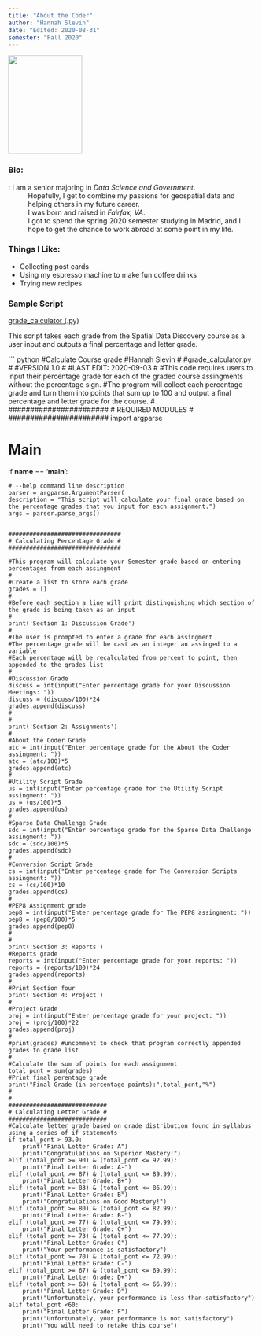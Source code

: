 ```yaml
---
title: "About the Coder"
author: "Hannah Slevin"
date: "Edited: 2020-08-31"
semester: "Fall 2020"
---
```



![](https://ih1.redbubble.net/image.685590380.7353/flat,750x,075,f-pad,750x1000,f8f8f8.u2.jpg){width=150 height=200}


### Bio:
: I am a senior majoring in *Data Science and Government*.  
: Hopefully, I get to combine my passions for geospatial data and helping others in my future career.  
: I was born and raised in *Fairfax, VA*.  
: I got to spend the spring 2020 semester studying in Madrid, and I hope to get the chance to work abroad at some point in my life.  


### Things I Like:
- Collecting post cards
- Using my espresso machine to make fun coffee drinks 
- Trying new recipes



### Sample Script
[grade_calculator (.py)](scripts/grade_calculator.py)

This script takes each grade from the Spatial Data Discovery course as a user input and outputs a final percentage and letter grade.

``` python


#Calculate Course grade
#Hannah Slevin
#
#grade_calculator.py
#
#VERSION 1.0
#
#LAST EDIT: 2020-09-03
#
#This code requires users to input their percentage grade for each of the graded course assingments without the percentage sign.
#The program will collect each percentage grade and turn them into points that sum up to 100 and output a final percentage and letter grade for the course.
#
#######################
#  REQUIRED MODULES   #
#######################
import argparse


###################
#      Main       #
###################
if __name__ == '__main__':
    
    # --help command line description
    parser = argparse.ArgumentParser(
    description = "This script will calculate your final grade based on the percentage grades that you input for each assignment.")
    args = parser.parse_args()

    
    ################################
    # Calculating Percentage Grade #
    ################################

    #This program will calculate your Semester grade based on entering percentages from each assingment
    #
    #Create a list to store each grade
    grades = []
    #
    #Before each section a line will print distinguishing which section of the grade is being taken as an input
    #
    print('Section 1: Discussion Grade')
    #
    #The user is prompted to enter a grade for each assingment
    #The percentage grade will be cast as an integer an assinged to a variable 
    #Each percentage will be recalculated from percent to point, then appended to the grades list
    #
    #Discussion Grade
    discuss = int(input("Enter percentage grade for your Discussion Meetings: "))
    discuss = (discuss/100)*24
    grades.append(discuss)
    #
    #
    print('Section 2: Assignments')
    #
    #About the Coder Grade
    atc = int(input("Enter percentage grade for the About the Coder assingment: "))
    atc = (atc/100)*5
    grades.append(atc)
    #
    #Utility Script Grade
    us = int(input("Enter percentage grade for the Utility Script assingment: "))
    us = (us/100)*5
    grades.append(us)
    #
    #Sparse Data Challenge Grade
    sdc = int(input("Enter percentage grade for the Sparse Data Challenge assingment: "))
    sdc = (sdc/100)*5
    grades.append(sdc)
    #
    #Conversion Script Grade
    cs = int(input("Enter percentage grade for The Conversion Scripts assingment: "))
    cs = (cs/100)*10
    grades.append(cs)
    #
    #PEP8 Assignment grade
    pep8 = int(input("Enter percentage grade for The PEP8 assingment: "))
    pep8 = (pep8/100)*5
    grades.append(pep8)
    #
    #
    print('Section 3: Reports')
    #Reports grade    
    reports = int(input("Enter percentage grade for your reports: "))
    reports = (reports/100)*24
    grades.append(reports)
    #
    #Print Section four
    print('Section 4: Project')
    #
    #Project Grade
    proj = int(input("Enter percentage grade for your project: "))
    proj = (proj/100)*22
    grades.append(proj)
    #
    #print(grades) #uncomment to check that program correctly appended grades to grade list
    #
    #Calculate the sum of points for each assignment
    total_pcnt = sum(grades)
    #Print final perentage grade
    print("Final Grade (in percentage points):",total_pcnt,"%")
    #
    #
    ############################
    # Calculating Letter Grade #
    ############################
    #Calculate letter grade based on grade distribution found in syllabus using a series of if statements
    if total_pcnt > 93.0:
        print("Final Letter Grade: A")
        print("Congratulations on Superior Mastery!")
    elif (total_pcnt >= 90) & (total_pcnt <= 92.99):
        print("Final Letter Grade: A-")
    elif (total_pcnt >= 87) & (total_pcnt <= 89.99):
        print("Final Letter Grade: B+")
    elif (total_pcnt >= 83) & (total_pcnt <= 86.99):
        print("Final Letter Grade: B")
        print("Congratulations on Good Mastery!")
    elif (total_pcnt >= 80) & (total_pcnt <= 82.99):
        print("Final Letter Grade: B-")
    elif (total_pcnt >= 77) & (total_pcnt <= 79.99):
        print("Final Letter Grade: C+")
    elif (total_pcnt >= 73) & (total_pcnt <= 77.99):
        print("Final Letter Grade: C")
        print("Your performance is satisfactory")
    elif (total_pcnt >= 70) & (total_pcnt <= 72.99):
        print("Final Letter Grade: C-")
    elif (total_pcnt >= 67) & (total_pcnt <= 69.99):
        print("Final Letter Grade: D+")
    elif (total_pcnt >= 60) & (total_pcnt <= 66.99):
        print("Final Letter Grade: D")
        print("Unfortunately, your performance is less-than-satisfactory")
    elif total_pcnt <60:
        print("Final Letter Grade: F")
        print("Unfortunately, your performance is not satisfactory")
        print("You will need to retake this course")
